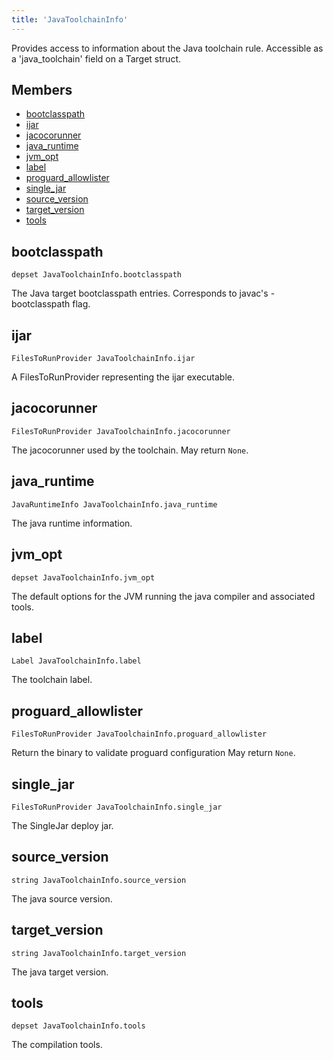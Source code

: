 ```yaml
---
title: 'JavaToolchainInfo'
---
```



Provides access to information about the Java toolchain rule. Accessible as a 'java\_toolchain' field on a Target struct.

## Members

* [bootclasspath](#bootclasspath)
* [ijar](#ijar)
* [jacocorunner](#jacocorunner)
* [java\_runtime](#java_runtime)
* [jvm\_opt](#jvm_opt)
* [label](#label)
* [proguard\_allowlister](#proguard_allowlister)
* [single\_jar](#single_jar)
* [source\_version](#source_version)
* [target\_version](#target_version)
* [tools](#tools)

## bootclasspath

```
depset JavaToolchainInfo.bootclasspath
```

The Java target bootclasspath entries. Corresponds to javac's -bootclasspath flag.

## ijar

```
FilesToRunProvider JavaToolchainInfo.ijar
```

A FilesToRunProvider representing the ijar executable.

## jacocorunner

```
FilesToRunProvider JavaToolchainInfo.jacocorunner
```

The jacocorunner used by the toolchain.
May return `None`.

## java\_runtime

```
JavaRuntimeInfo JavaToolchainInfo.java_runtime
```

The java runtime information.

## jvm\_opt

```
depset JavaToolchainInfo.jvm_opt
```

The default options for the JVM running the java compiler and associated tools.

## label

```
Label JavaToolchainInfo.label
```

The toolchain label.

## proguard\_allowlister

```
FilesToRunProvider JavaToolchainInfo.proguard_allowlister
```

Return the binary to validate proguard configuration
May return `None`.

## single\_jar

```
FilesToRunProvider JavaToolchainInfo.single_jar
```

The SingleJar deploy jar.

## source\_version

```
string JavaToolchainInfo.source_version
```

The java source version.

## target\_version

```
string JavaToolchainInfo.target_version
```

The java target version.

## tools

```
depset JavaToolchainInfo.tools
```

The compilation tools.